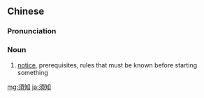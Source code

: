 {{also|须知}}
==Chinese==
{{zh-forms|s=须知}}

===Pronunciation===
{{zh-pron
|m=xūzhī
|c=seoi1 zi1
|mn=qz,tw,xm:su-ti/zz:si-ti
|cat=n
}}

===Noun===
{{zh-noun}}

# [[notice]], prerequisites, rules that must be known before starting something

[[mg:須知]]
[[ja:須知]]